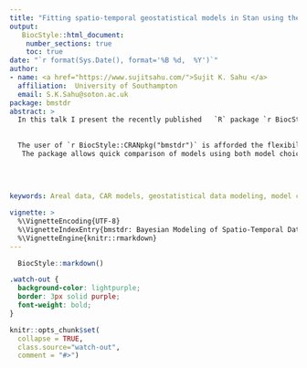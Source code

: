 ```yaml
---
title: "Fitting spatio-temporal geostatistical models in Stan using the bmstdr R package. "
output: 
   BiocStyle::html_document:
    number_sections: true
    toc: true
date: "`r format(Sys.Date(), format='%B %d,  %Y')`"
author: 
- name: <a href="https://www.sujitsahu.com/">Sujit K. Sahu </a>
  affiliation:  University of Southampton
  email: S.K.Sahu@soton.ac.uk 
package: bmstdr
abstract: >
  In this talk I present the recently published   `R` package `r BiocStyle::CRANpkg("bmstdr")` that is able to fit several Bayesian spatial and spatio-temporal models. Point referenced data are modeled using Gaussian processes and Gaussian error distributions. Two model fitting engines:   `Bspatial` for spatial only point referenced data and `Bsptime` for spatio-temporal  data  are included in the package. Both of these engines admit "Stan" as one of the package options among other possibilities such as `r BiocStyle::CRANpkg("spBayes")`, `r BiocStyle::CRANpkg("spTimer")`,  `r BiocStyle::CRANpkg("spTDyn")` and `r BiocStyle::Rpackage("INLA")`. A third model fitting function, `Bmoving_sptime`, is provided for fitting irregularly observed spatio-temporal data possibly from a set of moving sensors. 
  
  
  The user of `r BiocStyle::CRANpkg("bmstdr")` is afforded the flexibility to name particular rows of their input data frame for validation  purposes. 
   The package allows quick comparison of models using both model choice criteria,  such as DIC  and WAIC,  and K-fold cross-validation without much programming effort. Familiar linear model fit exploration tools and diagnostic plots are included through the S3 methods such as  `summary`, `residuals` and `plot` implemented for the three `r BiocStyle::CRANpkg("bmstdr")` functions. Our illustrations show that compared to some other packages Stan fitted spatio-temporal models validate better, and also  perform better according to some model choice criteria such as the WAIC. 
   
  
  
  
keywords: Areal data, CAR models, geostatistical data modeling, model choice and validation

vignette: >
  %\VignetteEncoding{UTF-8}
  %\VignetteIndexEntry{bmstdr: Bayesian Modeling of Spatio-Temporal Data with R}
  %\VignetteEngine{knitr::rmarkdown}
---
```

```r
  BiocStyle::markdown()
```
```css
.watch-out {
  background-color: lightpurple;
  border: 3px solid purple;
  font-weight: bold;
}
```
```r
knitr::opts_chunk$set(
  collapse = TRUE,
  class.source="watch-out",
  comment = "#>")
```

